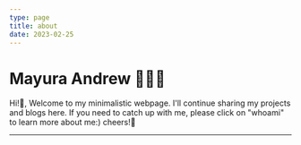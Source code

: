 ```yaml
---
type: page
title: about
date: 2023-02-25
---
```



# Mayura Andrew 👨🏻‍💻

Hi!👋, Welcome to my minimalistic webpage. I'll continue sharing my projects and blogs here. 
If you need to catch up with me, please click on "whoami" to learn more about me:) cheers!🍻

---
